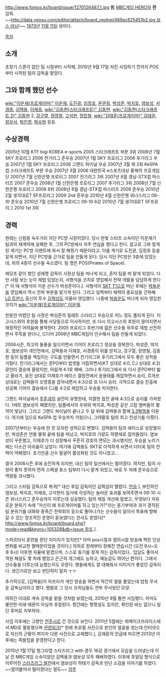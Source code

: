 http://www.fomos.kr/board/issue/1270126487_1.jpg
舊 [[MBC게임 HERO]]의 '''전''' 감독. ~~[[http://data.ygosu.com/editor/attach/board_yeobgi/489ac825451b2.jpg 보스 아님]]!~~ [[1973년]] [[11월 11일]] 생이다.

[[목차]]
== 소개 ==
초창기 스폰이 없던 팀 시절부터 시작해, 2010년 9월 17일 자진 사임하기 전까지 POS부터 시작된 팀의 감독을 맡았다. 

== 그와 함께 했던 선수 ==
[[wiki:"이운재(프로게이머)" 이운재]], [[도진광]], [[임정호]], [[문준희]], [[박성준]], [[박지호]], [[염보성]], [[서경종]], [[김택용]], [[이재호]], [[wiki:"김동현(스타크래프트)" 김동현]], [[wiki:"김동현(스타크래프트 2)" 김동현]] 2, [[강구열]], [[정영철]], [[고석현]], [[장민철]], [[wiki:"김태훈(프로게이머)" 김태훈]], [[정우서]], [[박진영]], [[박수범]] 등등.

== 수상경력 ==
2005년 10월 KTF bigi KOREA e-sports 2005 스타크래프트 부문 3위 
2006년 7월 SKY 프로리그 2006 전기리그 준우승 
2007년 1월 SKY 프로리그 2006 후기리그 우승 
2007년 1월 SKY 프로리그 2006 그랜드 파이널 우승 
2007년 3월 제 2회 KeSPA컵 스타크래프트 부문 우승 
2007년 3월 2006 대한민국 e스포츠대상 올해의 프로게임단 
2007년 7월 신한은행 프로리그 2007 전기리그 3위 
2007년 8월 경남-STX컵 마스터즈 2007 준우승 
2008년 1월 신한은행 프로리그 2007 후기리그 3위 
2008년 7월 신한은행 프로리그 2008 8위 
2008년 8월 경남-STX컵 마스터즈 2008 준우승 
2010년 2월 생각대로T SF프로리그 2009 2nd 준우승 
2010년 4월 신한은행 위너스리그 09-10 준우승 
2010년 7월 신한은행 프로리그 09-10 6강 
2010년 7월 생각대로T SF프로리그 2010 1st 3위

== 경력 ==
원래는 신림동 녹두거리 지단 PC방 사장이었다. 당시 한빛 스타즈 소속이던 이운재가 팀과의 재계약에 실패한 후, 그의 PC방에서 자주 연습을 했다고 한다. 참고로 그와 알게 된 계기는 PC방 이벤트에 와서 잘 해줬기 때문이라고. 이를 계기로 도진광, 임정호 등을 알게 되면서, 지단 PC방을 근거로 팀을 만들게 된다. 당시 지단 PC방은 3층에 있었는데, 위의 4층이 선수들 숙소였다. 팀 명은 POS(Pirates of Space).

애당초 같이 했던 성재명 감독이 사정상 팀을 떠나게 되고, 혼자 팀을 떠 맡게 되었다. 다만 사람 보는 눈이 제법 있었는지, 서형석을 코치로 영입해서 전략 개발을 담당하게 한다[* 이 때 서형석이 키운 선수가 박성준이다.]. 서형석이 [[SKT T1]]으로 떠난 후에는 [[박용운]]을 영입해서 역시 전략 부분을 맡기게 된다. 그리고 일찍부터 체력의 중요성을 간파해 [[LG 트윈스]] 출신의 투수 [[김혁섭]]도 아울러 영입했다. 나중에 [[박용운]]도 떠나게 되자 영입한 코치가 [[wiki:"이운재(프로게이머)" 이운재]]. 

한동안 어렵던 팀 사정은 박성준의 질레트 스타리그 우승으로 어느 정도 풀리게 된다. 이고시스와의 후원을 통해 사당동으로 이사하지만, 또 다시 이고시스의 후원이 끊어지면서 재정적인 어려움에 봉착한다. 2005 프로리그 후반기에 젊은 선수들 위주로 제법 선전하면서 주목을 받더니, 드디어 2006년 MBC게임이 인수해서 팀을 만들게 되었다.

2006시즌, 최고의 돌풍을 일으키면서 기어이 프로리그 정상을 정복한다. 박성준, 박지호, 염보성이 개인전에서, 김택용과 이재호, 서경종이 뒤를 받치고, 강구열, 정영철, 김동현 등이 팀플을 책임지는 구도를 만들면서 전기리그와 후기리그에서 모두 좋은 성적을 거뒀다. 전기리그에서는 준PO부터 업셋을 거듭하면서(KT 상대로 4:0, CJ 상대로 4:2) 광안리 결승에 올랐지만, 아쉽게 4:1로 패배. 그러나 후기리그에서 또 다시 준PO부터 밟고 올라가, 웅진 상대로 이재호가 에이스 결정전에서 윤용태를 제압하면서 승리, 르까프 상대로는 김택용이 오영종을 잡아내면서 4:3으로 또 다시 승리. 극적으로 결승 진출에 성공해 기어이 결승에서 CJ를 4:2로 제압하고 우승을 차지한다.

그랜드 파이널에서 [[주훈]]과의 설전이 유명한데, 치열한 접전 끝에 4:3으로 승리를 가져왔다. 1세트 염보성이 패했지만, 팀플에서의 우위와 박지호, 박성준 같은 고참 멤버들의 활약이 빛났다. 그리고 그랜드 파이널이 끝나고 두 달 뒤에 김택용과 함께 [[3.3혁명]]을 이룬다. 여기에 덤으로 KeSPA 컵 우승까지 거뒀으니, 그야말로 팀의 최고 전성기를 이뤘다.

2007년부터는 우승에 한 끗 모자란 성적으로 변했다. 김택용이 팀의 에이스로 성장했지만, 박성준은 연봉 불화 끝에 팀을 떠났고, 박지호의 기량도 하향세로 접어들었다. 염보성이 꾸준했고, 이재호가 더 성장해서 꾸준히 강호의 면모는 과시했지만, 우승을 노리기에는 다소간 아쉬움이 남았다. 여기에 김택용도 SKT로 이적하게 되면서 더더욱 팀의 전력이 약해졌다. 초기만큼 선수 발굴이 활성화된 것도 아니었고...

결국 2008시즌 후에 승진하게 되지만, 대신 팀의 일선에서는 멀어졌다. 하지만, 팀의 사정이 좋지 못하자 먼저 스페셜 포스 팀부터 다시 맡게 되었고, 바로 두 차례 준우승으로 역량을 과시했다.

그리고 스타팀 감독으로 복귀[* 대신 후임 감독이던 김혁섭이 짤렸다. [[안습]].]. 부진하던 염보성, 박지호, 이재호, 고석현이 일거에 각성하는 놀라운 효과를 보여주면서 09-10 시즌 위너스리그 준우승까지 이루는데 성공했다. 팀의 체질 개선에 힘썼고, 무엇보다 자유로운 분위기 속에 "자신이 왜 프로게이머를 하고 있는가?"라는 동기부여과 과거 경직된 팀 분위기를 대화와 종족간 전략회의 등으로 풀어나가는 선수들이 알아서 목표에 향해 갈 수 있는 창조적인 운영이 돋보였다는 찬사도 받았다[* [[http://www.fomos.kr/board/board.php?mode=read&keyno=105328&db=issue 참조]].].

스파르타식 훈련을 한단 이미지가 있지만[* 아마 pos시절과 엠히시절 방송에 찍힌 인상변화를 비교한 짤때문이었을 것이다.] 의외로 원래부터 정해진 연습시간 (오전 9시~오후 6시) 이후엔 자율에 맡겼으며, 스스로 동기를 찾게 하는 감독이었다.. 입담도 좋아서 객원 해설도 몇 차례 했었고 은근히 개그에도 능하고, 예능감도 뛰어난 편이다. 그래서 선수들을 다루는데 능했는지도 모른다. 팬들에게도 잘 대해줘서 이미지가 좋았던 감독이다. 생긴거로만 보고 판단하지 말자 ㅜㅜ

추가적으로, [김택용]이 아프리카 개인 방송을 하면서 약간의 썰을 풀었는데 엄청 무서운 감독님이라고 했다. 뱀발로 그 당시 코치님들도 전부 무서웠던 모양.

여하간 이대로 계속 감독을 맡을 것처럼 보였는데, 2010년 9월 돌연 사임했다. 아마도 불안한 미래 때문이 아닐까 추정된다. 항간에는 항명설도 있지만, 확인된 바는 없으니 일단 루머로 치부하자.

사임 이후에는 고향인 [[전주시]]로 간 것으로 보인다. 2011년 5월에는 위메이크프라이스에서 MD로 활동했으며 [http://www.wemakeprice.com/deal/adeal/3789#main_qna 관련링크][* 원래 프로필 사진으로 본인의 얼굴을 썼는데 인터넷으로 자신의 근황이 퍼지자 다른 사진으로 교체했다.], 김재훈의 언급에 따르면 2013년 이후에는 족발집을 운영한다고 한다.

2015년 1월 17일 헝그리앱 스타즈리그 with 콩두 16강 경기에서 모습을 드러냈는데 이날 전 MBC게임 소속이었던 김택용과 염보성 모두 패배하였다. 이후에 후일담 형식으로 이루어진 [https://www.youtube.com/watch?v=dhqjRRC3xz4 스타즈리그 썰전]에서 염보성이 하태기 감독과 만난 소감을 이야기를 하였다. ~~얼어붙어서 떨어졌다는 말도~~
[[각주]]
